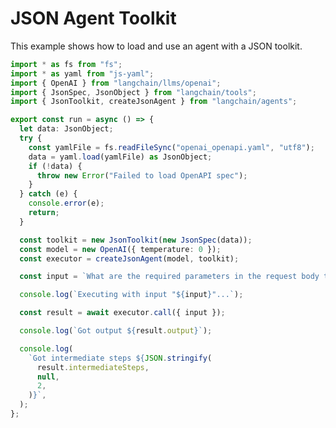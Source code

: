 # JSON Agent Toolkit

This example shows how to load and use an agent with a JSON toolkit.

```typescript
import * as fs from "fs";
import * as yaml from "js-yaml";
import { OpenAI } from "langchain/llms/openai";
import { JsonSpec, JsonObject } from "langchain/tools";
import { JsonToolkit, createJsonAgent } from "langchain/agents";

export const run = async () => {
  let data: JsonObject;
  try {
    const yamlFile = fs.readFileSync("openai_openapi.yaml", "utf8");
    data = yaml.load(yamlFile) as JsonObject;
    if (!data) {
      throw new Error("Failed to load OpenAPI spec");
    }
  } catch (e) {
    console.error(e);
    return;
  }

  const toolkit = new JsonToolkit(new JsonSpec(data));
  const model = new OpenAI({ temperature: 0 });
  const executor = createJsonAgent(model, toolkit);

  const input = `What are the required parameters in the request body to the /completions endpoint?`;

  console.log(`Executing with input "${input}"...`);

  const result = await executor.call({ input });

  console.log(`Got output ${result.output}`);

  console.log(
    `Got intermediate steps ${JSON.stringify(
      result.intermediateSteps,
      null,
      2,
    )}`,
  );
};
```
